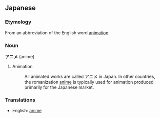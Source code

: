 ==Japanese==

===Etymology===
From an abbreviation of the English word [[animation]]

===Noun===
'''アニメ''' (anime)
# Animation
#: All animated works are called アニメ in Japan.  In other countries, the romanization [[anime]] is typically used for animation produced primarily for the Japanese market.

===Translations===
* English: [[anime]]
